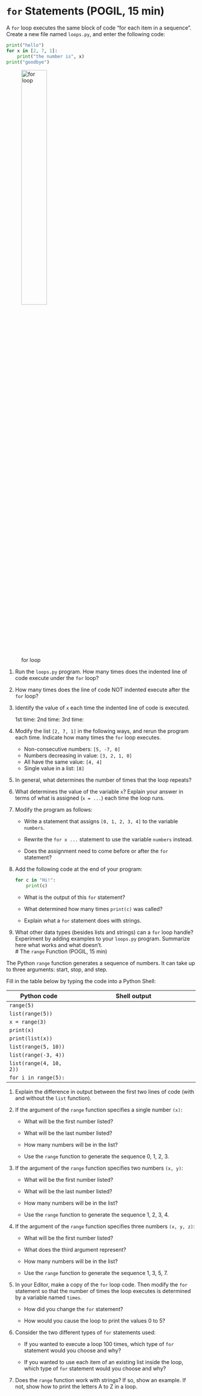 # `for` Statements (POGIL, 15 min)

A `for` loop executes the same block of code "for each item in a sequence". Create a new file named `loops.py`, and enter the following code:

```python
print("hello")
for x in [2, 7, 1]:
    print("the number is", x)
print("goodbye")
```

![for loop](../../img/for_loop.png){width="40%"}


1. Run the `loops.py` program. How many times does the indented line of code execute under the `for` loop?  
   <!-- 3 times -->

2. How many times does the line of code NOT indented execute after the `for` loop?  
   <!-- 1 time -->

3. Identify the value of `x` each time the indented line of code is executed. 

   1st time: <!-- x = 2 -->
   2nd time: <!-- x = 7 -->
   3rd time: <!-- x = 1 -->

4. Modify the list `[2, 7, 1]` in the following ways, and rerun the program each time. Indicate how many times the `for` loop executes.

   - Non-consecutive numbers: `[5, -7, 0]` <!-- 3 times -->
   - Numbers decreasing in value: `[3, 2, 1, 0]` <!-- 4 times -->
   - All have the same value: `[4, 4]` <!-- 2 times -->
   - Single value in a list: `[8]` <!-- 1 time -->

5. In general, what determines the number of times that the loop repeats?  
   <!-- The length of the list. -->

6. What determines the value of the variable `x`? Explain your answer in terms of what is assigned (`x = ...`) each time the loop runs.  
   <!-- The value `x` is selected from the list. Each time the loop runs, the next value from the list is assigned to `x`. -->

7. Modify the program as follows:

   - Write a statement that assigns `[0, 1, 2, 3, 4]` to the variable `numbers`.  
     <!-- `numbers = [0, 1, 2, 3, 4]` -->

   - Rewrite the `for x ...` statement to use the variable `numbers` instead.  
     <!-- `for x in numbers:` -->

   - Does the assignment need to come before or after the `for` statement?  
     <!-- Before -->

8. Add the following code at the end of your program:

   ```python
   for c in "Hi!":
       print(c)
   ```

   - What is the output of this `for` statement?  
     <!--
     ```
     H
     i
     !
     ```
     -->

   - What determined how many times `print(c)` was called?  
     <!-- The length of the string -->

   - Explain what a `for` statement does with strings.  
     <!-- It iterates over each character -->

9. What other data types (besides lists and strings) can a `for` loop handle? Experiment by adding examples to your `loops.py` program. Summarize here what works and what doesn't.  
   <!--
   Tuples work similar to lists. Dictionaries give you the keys.

   Numbers don't work; you can loop over integers and floats.
   -->
# The `range` Function (POGIL, 15 min)

The Python `range` function generates a sequence of numbers. It can take up to three arguments: start, stop, and step.

Fill in the table below by typing the code into a Python Shell:

| Python code             | Shell output                                  |
|-------------------------|-----------------------------------------------|
| `range(5)`              | \TextField[width=2.5cm, name=range_ans1]{}   |
| `list(range(5))`        | \TextField[width=2.5cm, name=range_ans2]{}   |
| `x = range(3)`          | \TextField[width=2.5cm, name=range_ans3]{}   |
| `print(x)`              | \TextField[width=2.5cm, name=range_ans4]{}   |
| `print(list(x))`        | \TextField[width=2.5cm, name=range_ans5]{}   |
| `list(range(5, 10))`    | \TextField[width=2.5cm, name=range_ans6]{}   |
| `list(range(-3, 4))`    | \TextField[width=2.5cm, name=range_ans7]{}   |
| `list(range(4, 10, 2))` | \TextField[width=2.5cm, name=range_ans8]{}   |
| `for i in range(5):`    | \TextField[width=2.5cm, name=range_ans9]{}   |

1. Explain the difference in output between the first two lines of code (with and without the `list` function).  
   <!-- The first line of output describes the range as a function. The second line shows the actual range of values as a list. -->

2. If the argument of the `range` function specifies a single number `(x)`:

   - What will be the first number listed?  
     <!-- 0 -->

   - What will be the last number listed?  
     <!-- x - 1 -->

   - How many numbers will be in the list?  
     <!-- x -->

   - Use the `range` function to generate the sequence 0, 1, 2, 3.  
     <!-- `range(4)` -->

3. If the argument of the `range` function specifies two numbers `(x, y)`:

   - What will be the first number listed?  
     <!-- x -->

   - What will be the last number listed?  
     <!-- y - 1 -->

   - How many numbers will be in the list?  
     <!-- y - x -->

   - Use the `range` function to generate the sequence 1, 2, 3, 4.  
     <!-- `range(1, 5)` -->

4. If the argument of the `range` function specifies three numbers `(x, y, z)`:

   - What will be the first number listed?  
     <!-- x -->

   - What does the third argument represent?  
     <!-- how much to add each time -->

   - How many numbers will be in the list?  
     <!-- `⌈(y - x) / z⌉` -->

   - Use the `range` function to generate the sequence 1, 3, 5, 7.  
     <!-- `range(1, 8, 2)` or `range(1, 9, 2)` -->

5. In your Editor, make a copy of the `for` loop code. Then modify the `for` statement so that the number of times the loop executes is determined by a variable named `times`.

   - How did you change the `for` statement?  
     <!-- `for i in range(times):  # no need for list() conversion` -->

   - How would you cause the loop to print the values 0 to 5?  
     <!-- Add this line before the loop: `times = 6` -->

6. Consider the two different types of `for` statements used:

   - If you wanted to execute a loop 100 times, which type of `for` statement would you choose and why?  
     <!-- `for i in range(number)`, so that you don't have to specify the list. -->

   - If you wanted to use each item of an existing list inside the loop, which type of `for` statement would you choose and why?  
     <!-- `for i in list`, since the list exists already and might not be a range. -->

7. Does the `range` function work with strings? If so, show an example. If not, show how to print the letters A to Z in a loop.  
   <!-- The arguments to `range` must be integers. You can use the built-in function `chr` to convert integers to their corresponding Unicode characters:
   ```python
   for i in range(65, 91):
       print(chr(i))
   ``` -->

   